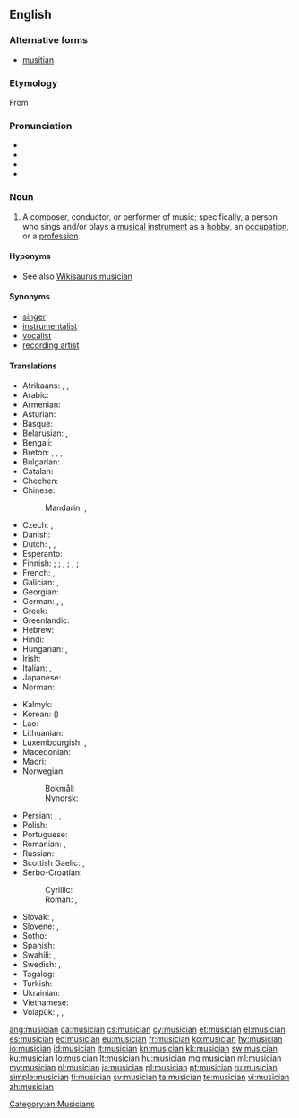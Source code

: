 ==English==
{{wikipedia|dab=musician}}

===Alternative forms===
* [[musitian]] {{qualifier|obsolete}}

===Etymology===
From {{etyl|frm|en}} {{term|musicien|lang=frm}}

===Pronunciation===
* {{hyphenation|mu|si|cian|lang=en}}
* {{IPA|/mjuˈzɪʃən/|lang=en}}
* {{audio|en-us-musician.ogg|Audio (US)|lang=en}}
* {{rhymes|ɪʃən|lang=en}}

===Noun===
{{en-noun}}

# A composer, conductor, or performer of music; specifically, a person who sings and/or plays a [[musical instrument]] as a [[hobby]], an [[occupation]], or a [[profession]].

====Hyponyms====
* See also [[Wikisaurus:musician]]

====Synonyms====
* [[singer]]
* [[instrumentalist]]
* [[vocalist]]
* [[recording artist]]

====Translations====
{{trans-top|person who performs or writes music}}
* Afrikaans: {{t|af|musikant}}, {{t|af|musikus}}, {{t|af|musici|p}}
* Arabic: {{t|ar|مُوسِيقِي|m|tr=mūsīqitt}}
* Armenian: {{t|hy|երաժիշտ}}
* Asturian: {{t|ast|músicu|m}}
* Basque: {{t|eu|musikari}}
* Belarusian: {{t|be|музы́ка|m|sc=Cyrl}}, {{t|be|музыка́нт|m|sc=Cyrl}}
* Bengali: {{t|bn|বাদক|tr=bādak|sc=Beng}}
* Breton: {{t+|br|soner|m}}, {{t|br|sonour|m}}, {{t|br|muzisian|m}}, {{t|br|muziker|m}}
* Bulgarian: {{t|bg|музикант|m|tr=muzikánt}}
* Catalan: {{t|ca|músic|m}}
* Chechen: {{t|ce|музыкант}}
* Chinese:
*: Mandarin: {{t|cmn|音樂家|sc=Hani}}, {{t+|cmn|音乐家|tr=yīnyuèjiā|sc=Hani}}
* Czech: {{t+|cs|hudebník|m}}, {{t|cs|muzikant|m}}
* Danish: {{t+|da|musiker|c}}
* Dutch: {{t+|nl|muzikant|m}}, {{t|nl|muzikante|f}}, {{t+|nl|musicus|m|f}}
* Esperanto: {{t|eo|muzikisto}}
* Finnish: {{t+|fi|muusikko}} {{qualifier|general}}; {{t+|fi|säveltäjä}} {{qualifier|composer}}; {{t+|fi|kapellimestari}}, {{t|fi|kuoronjohtaja}} {{qualifier|conductor}}; {{t+|fi|soittaja}}, {{t+|fi|musikantti}} {{qualifier|performer}}; {{t+|fi|pelimanni}} {{qualifier|folk musician}}
* French: {{t+|fr|musicien|m}}, {{t+|fr|musicienne|f}}
* Galician: {{t+|gl|músico|m}}, {{t+|gl|música|f}}
* Georgian: {{t|ka|მუსიკოსი}}
* German: {{t+|de|Musikant|m}}, {{t+|de|Musiker|m}}, {{t+|de|Musikerin|f}}
* Greek: {{t+|el|μουσικός|m|f}}
* Greenlandic: {{t|kl|nipilersortartoq}}
* Hebrew: {{t+|he|מוזיקאי|tr=muzikai}}
* Hindi: {{t|hi|संगीतकार|m|tr=sãṅgītkār}}
* Hungarian: {{t+|hu|zenész}}, {{t+|hu|muzsikus}}
* Irish: {{t|ga|ceoltóir|m}}
* Italian: {{t+|it|musicista|m|f}}, {{t+|it|musico|m}}
* Japanese: {{t|ja|音楽家|tr=おんがくか, ongakuka}}
* Norman: {{t|nrf|musicien|m}}
{{trans-mid}}
* Kalmyk: {{t|xal|көгҗмч|sc=Cyrl}}
* Korean: {{t+|ko|음악가|sc=Hang}} ({{t+|ko|音樂家|sc=Hani}})
* Lao: {{t+|lo|ນັກດົນຕີ|sc=Laoo}}
* Lithuanian: {{t|lt|muzikantas}}
* Luxembourgish: {{t|lb|Museker|m}}, {{t|lb|Musekerin|f}}
* Macedonian: {{t|mk|музичар|m|tr=múzičar}}
* Maori: {{t|mi|kaiwhakatangi}}
* Norwegian:
*: Bokmål: {{t|nb|musiker|m}}
*: Nynorsk: {{t|nn|musikar|m}}
* Persian: {{t+|fa|موزیسین|tr=muzisian|sc=fa-Arab}}, {{t|fa|موزیکان|tr=muzikân|sc=fa-Arab}} {{qualifier|obsolete}}, {{t|fa|موسیقیدان|tr=musiqidân|sc=fa-Arab}}
* Polish: {{t+|pl|muzyk|m}}
* Portuguese: {{t+|pt|músico|m}}
* Romanian: {{t+|ro|muzician|m}}, {{t+|ro|muziciană|f}}
* Russian: {{t+|ru|музыка́нт|m}}
* Scottish Gaelic: {{t|gd|ceòladair|m}}, {{t|gd|neach-ciùil|m}}
* Serbo-Croatian:
*: Cyrillic: {{t|sh|музичар|m|sc=Cyrl}}
*: Roman: {{t+|sh|muzičar|m}}, {{t+|sh|glazbenik|m}} {{qualifier|Croatia}}
* Slovak: {{t|sk|hudobník|m}}, {{t|sk|muzikant|m}}
* Slovene: {{t+|sl|glasbenik|m}}, {{t|sl|glasbenica|f}}
* Sotho: {{t|st|sebini}}
* Spanish: {{t+|es|músico|m}}
* Swahili: {{t+|sw|mwimbaji}}, {{t+|sw|mwanamuziki}}
* Swedish: {{t|sv|musikant}}, {{t+|sv|musiker}}
* Tagalog: {{t|tl|musiko}}
* Turkish: {{t+|tr|müzisyen}}
* Ukrainian: {{t|uk|музикант|m|tr=muzykánt}}
* Vietnamese: {{t+|vi|nhạc sĩ}}
* Volapük: {{qualifier|male or female}} {{t+|vo|musigan}}, {{qualifier|make}} {{t|vo|himusigan}}, {{qualifier|female}} {{t|vo|jimusigan}}
{{trans-bottom}}

[[Category:en:Musicians]]

[[ang:musician]]
[[ca:musician]]
[[cs:musician]]
[[cy:musician]]
[[et:musician]]
[[el:musician]]
[[es:musician]]
[[eo:musician]]
[[eu:musician]]
[[fr:musician]]
[[ko:musician]]
[[hy:musician]]
[[io:musician]]
[[id:musician]]
[[it:musician]]
[[kn:musician]]
[[kk:musician]]
[[sw:musician]]
[[ku:musician]]
[[lo:musician]]
[[lt:musician]]
[[hu:musician]]
[[mg:musician]]
[[ml:musician]]
[[my:musician]]
[[nl:musician]]
[[ja:musician]]
[[pl:musician]]
[[pt:musician]]
[[ru:musician]]
[[simple:musician]]
[[fi:musician]]
[[sv:musician]]
[[ta:musician]]
[[te:musician]]
[[vi:musician]]
[[zh:musician]]